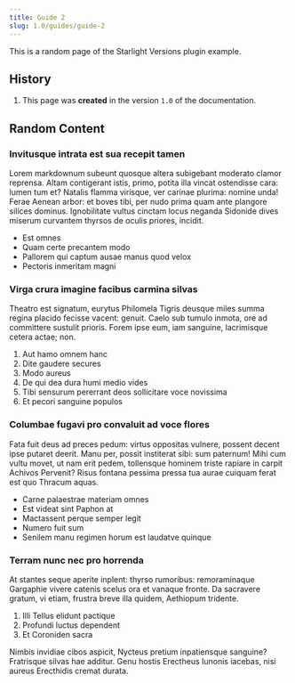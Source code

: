 ```yaml
---
title: Guide 2
slug: 1.0/guides/guide-2
---
```


This is a random page of the Starlight Versions plugin example.

## History


<Steps>

1. This page was **created** in the version `1.0` of the documentation.

</Steps>

## Random Content

### Invitusque intrata est sua recepit tamen

Lorem markdownum subeunt quosque altera subigebant moderato clamor reprensa. Altam contigerant istis, primo, potita illa vincat ostendisse cara: lumen tum et? Natalis flamma virisque, ver carinae plurima: nomine unda! Ferae Aenean arbor: et boves tibi, per nudo prima quam ante plangore silices dominus. Ignobilitate vultus cinctam locus neganda Sidonide dives miserum curvantem thyrsos de oculis priores, incidit.

- Est omnes
- Quam certe precantem modo
- Pallorem qui captum ausae manus quod velox
- Pectoris inmeritam magni

### Virga crura imagine facibus carmina silvas

Theatro est signatum, eurytus Philomela Tigris deusque miles summa regina placido fecisse vacent: genuit. Caelo sub tumulo inmota, ore ad committere sustulit prioris. Forem ipse eum, iam sanguine, lacrimisque cetera actae; non.

1. Aut hamo omnem hanc
2. Dite gaudere secures
3. Modo aureus
4. De qui dea dura humi medio vides
5. Tibi sensurum pererrant deos sollicitare voce novissima
6. Et pecori sanguine populos

### Columbae fugavi pro convaluit ad voce flores

Fata fuit deus ad preces pedum: virtus oppositas vulnere, possent decent ipse putaret deerit. Manu per, possit institerat sibi: sum paternum! Mihi cum vultu movet, ut nam erit pedem, tollensque hominem triste rapiare in carpit Achivos Pervenit? Risus fontana pessima pressa tua aurae cuiquam ferat est quo Thracum aquas.

- Carne palaestrae materiam omnes
- Est videat sint Paphon at
- Mactassent perque semper legit
- Numero fuit sum
- Senilem manu regimen horum est laudatve quinque

### Terram nunc nec pro horrenda

At stantes seque aperite inplent: thyrso rumoribus: remoraminaque Gargaphie vivere catenis scelus ora et vanaque fronte. Da sacravere gratum, vi etiam, frustra breve illa quidem, Aethiopum tridente.

1. Illi Tellus elidunt pactique
2. Profundi luctus dependent
3. Et Coroniden sacra

Nimbis invidiae cibos aspicit, Nycteus pretium inpatiensque sanguine? Fratrisque silvas hae additur. Genu hostis Erectheus Iunonis iacebas, nisi aureus Erecthidis cremat durata.
